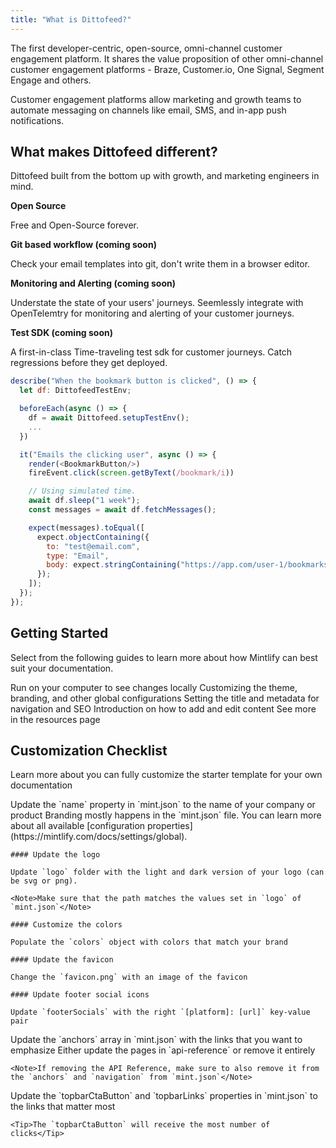 ```yaml
---
title: "What is Dittofeed?"
---
```


The first developer-centric, open-source, omni-channel customer engagement platform. It shares the value proposition of other omni-channel customer engagement platforms - Braze, Customer.io, One Signal, Segment Engage and others.

Customer engagement platforms allow marketing and growth teams to automate messaging on channels like email, SMS, and in-app push notifications.

## What makes Dittofeed different?

Dittofeed built from the bottom up with growth, and marketing engineers in mind.

**Open Source** 

Free and Open-Source forever.

**Git based workflow (coming soon)**

Check your email templates into git, don't write them in a browser editor.

**Monitoring and Alerting (coming soon)**

Understate the state of your users' journeys. Seemlessly integrate with OpenTelemtry for monitoring and alerting of your customer journeys.

**Test SDK (coming soon)**

A first-in-class Time-traveling test sdk for customer journeys. Catch regressions before they get deployed.

```javascript
describe("When the bookmark button is clicked", () => {
  let df: DittofeedTestEnv;

  beforeEach(async () => {
    df = await Dittofeed.setupTestEnv();
    ...
  })

  it("Emails the clicking user", async () => {
    render(<BookmarkButton/>)
    fireEvent.click(screen.getByText(/bookmark/i))

    // Using simulated time.
    await df.sleep("1 week");
    const messages = await df.fetchMessages();

    expect(messages).toEqual([
      expect.objectContaining({
        to: "test@email.com",
        type: "Email",
        body: expect.stringContaining("https://app.com/user-1/bookmarks")
      });
    ]);
  });
});
````

## Getting Started

Select from the following guides to learn more about how Mintlify can best suit your documentation.

<CardGroup>
  <Card title="Development" icon="rectangle-terminal" href="/development">
    Run on your computer to see changes locally
  </Card>
  <Card title="Global Settings" icon="sliders" href="https://mintlify.com/docs/settings/global">
    Customizing the theme, branding, and other global configurations
  </Card>
  <Card title="Page Titles and Metadata" icon="heading" href="https://mintlify.com/docs/settings/page">
    Setting the title and metadata for navigation and SEO
  </Card>
  <Card title="Writing Content" icon="pen-nib" href="https://mintlify.com/docs/components/overview">
    Introduction on how to add and edit content
  </Card>
  <Card title="Learn More" icon="ellipsis" href="/resources">
    See more in the resources page
  </Card>
</CardGroup>

## Customization Checklist

Learn more about you can fully customize the starter template for your own documentation

<AccordionGroup>
  <Accordion title="Change name">Update the `name` property in `mint.json` to the name of your company or product</Accordion>
  <Accordion title="Customize the branding">
    Branding mostly happens in the `mint.json` file. You can learn more about all available [configuration properties](https://mintlify.com/docs/settings/global).

    #### Update the logo

    Update `logo` folder with the light and dark version of your logo (can be svg or png).

    <Note>Make sure that the path matches the values set in `logo` of `mint.json`</Note>

    #### Customize the colors

    Populate the `colors` object with colors that match your brand

    #### Update the favicon

    Change the `favicon.png` with an image of the favicon

    #### Update footer social icons

    Update `footerSocials` with the right `[platform]: [url]` key-value pair
  </Accordion>
  <Accordion title="Update the anchors">Update the `anchors` array in `mint.json` with the links that you want to emphasize</Accordion>
  <Accordion title="Update or remove the API Reference">
    Either update the pages in `api-reference` or remove it entirely

    <Note>If removing the API Reference, make sure to also remove it from the `anchors` and `navigation` from `mint.json`</Note>

  </Accordion>
  <Accordion title="Update the topbar navigation items">
    Update the `topbarCtaButton` and `topbarLinks` properties in `mint.json` to the links that matter most

    <Tip>The `topbarCtaButton` will receive the most number of clicks</Tip>

  </Accordion>
</AccordionGroup>